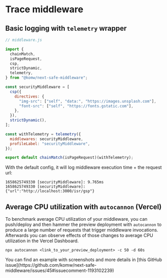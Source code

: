 
# Trace middleware

## Basic logging with `telemetry` wrapper

```js
// middleware.js

import {
  chainMatch,
  isPageRequest,
  csp,
  strictDynamic,
  telemetry,
} from "@komw/next-safe-middleware";

const securityMiddleware = [
  csp({
    directives: {
      "img-src": ["self", "data:", "https://images.unsplash.com"],
      "font-src": ["self", "https://fonts.gstatic.com"],
    },
  }),
  strictDynamic(),
];

const withTelemetry = telemetry({
  middlewares: securityMiddleware,
  profileLabel: "securityMiddleware",
});

export default chainMatch(isPageRequest)(withTelemetry);
```

With the default config, it will log middleware execution time + the request url:

```
1658625749330 [securityMiddleware]: 9.765ms
1658625749330 [securityMiddleware]: {"url":"http://localhost:3000/isr/gsp"}
```

## Average CPU utilization with `autocannon` (Vercel)

To benchmark average CPU utilization of your middleware, you can push/deploy and then hammer the preview deployment with `autocannon` to produce a large number of requests that trigger middleware invocations. Afterwards you can observe effects of those changes to average CPU utilization in the Vercel Dashboard.

```
npx autocannon <link_to_your_preview_deployment> -c 50 -d 60s
```

<Callout emoji="💡">
  You can find an example with screenshots and more details in [this GitHub
  issue](https://github.com/komw/next-safe-middleware/issues/45#issuecomment-1193102239)
</Callout>
